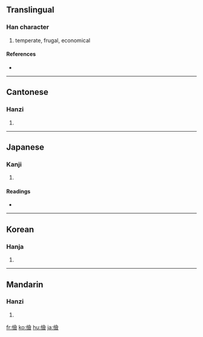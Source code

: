 {{see|俭}}
==Translingual==

===Han character===
{{Han char|rn=9|rad=人|as=13|sn=15|four=2828<sub>6</sub>|canj=人人一人 (OOMO)}}

# temperate, frugal, economical

====References====
* {{Han ref|kx=0119.120|dkj=01190|dj=0252.110|hdz=10226.060|uh=5109|ud=20745|bh=BBFC|bd=48124}}

----

==Cantonese==

===Hanzi===
{{yue-hanzi|jyut=|y=gim6}}

# {{defn|Cantonese}}

----

==Japanese==

===Kanji===
{{ja-kanji|grade=|rs=人13}}

# {{defn|Japanese}}

====Readings====
* {{ja-readings|on=[[けん]] (ken)|kun=[[つずまやか]] (tsuzumayaka)}}

----

==Korean==

===Hanja===
{{ko-hanja|hangeul=검|rv=geom|mr=kŏm}}

# {{defn|Korean}}

----

==Mandarin==

===Hanzi===
{{cmn-hanzi|sim=俭|pin=[[jiǎn]] ([[jian3]])|wg=chien<sup>3</sup>}}

# {{defn|Mandarin}}

[[fr:儉]]
[[ko:儉]]
[[hu:儉]]
[[ja:儉]]